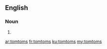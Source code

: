 ==English==

===Noun===
{{head|en|plural}}

# {{plural of|tomtom|lang=en}}

[[ar:tomtoms]]
[[fr:tomtoms]]
[[ku:tomtoms]]
[[my:tomtoms]]
